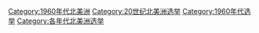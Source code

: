 [[Category:1960年代北美洲|Category:1960年代北美洲]]
[[Category:20世纪北美洲选举|Category:20世纪北美洲选举]]
[[Category:1960年代选举|Category:1960年代选举]]
[[Category:各年代北美洲选举|Category:各年代北美洲选举]]